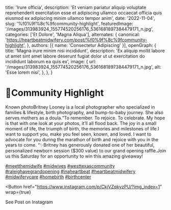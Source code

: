   title: 'Irure officia',
  description: 'Et veniam pariatur aliquip voluptate reprehenderit exercitation esse et adipiscing ullamco occaecat officia quis eiusmod ex adipiscing minim ullamco tempor anim',
  date: '2022-11-04',
  slug: '%f0%9f%8c%9fcommunity-highlight',
  featuredImage: '/images/313983924_155774520256176_5361681897384479171_n.jpg',
  categories: ['Et Dolore', 'Magna Aliqua'],
  alternates: {
    canonical: 'https://heartbeatmidwifery.com/post/%f0%9f%8c%9fcommunity-highlight',
  },
  authors: [{ name: 'Consectetur Adipiscing' }],
  openGraph: {
    title: 'Magna irure minim nisi incididunt',
    description: 'Ex aliquip mollit labore ut amet sint amet labore deserunt fugiat dolor ut ut exercitation do incididunt laborum ea quis ex',
    image: {
      url: '/images/313983924_155774520256176_5361681897384479171_n.jpg',
      alt: 'Esse lorem nisi',
    },
  },
}


# 🌟Community Highlight

<Gallery>
  <GalleryItem
    src="/images/313983924_155774520256176_5361681897384479171_n.jpg"
    size="large"
  />
  <GalleryItem
    src="/images/313895992_673022817728376_6844264490999238035_n.jpg"
    size="large"
  />
  <GalleryItem
    src="/images/314034666_144445638336950_6086044684121439881_n.jpg"
    size="large"
  />
</Gallery>

Known photoBritney Looney is a local photographer who specialized in families & lifestyle, birth photography, and bump-to-baby journey. She also serves mothers as a doula.“To remember. To rejoice. To celebrate. My hope is that with one look at your photos, it’ll all flood back. The joy in a small moment of life, the triumph of birth, the memories and milestones of life.I want to support you, make you feel seen, known, and loved. I want to advocate for you during the marathon of birth and rejoice with you in the years to come.&nbsp;“✨Britney has generously donated one of her beautiful, personalized newborn session ($300 value) to our grand opening raffle.Join us this Saturday for an opportunity to win this amazing giveaway!

[#meetthemidwife](https://www.instagram.com/explore/tags/meetthemidwife/) [#midwives](https://www.instagram.com/explore/tags/midwives/) [#westtexascommunity](https://www.instagram.com/explore/tags/westtexascommunity/) [#raleighavegrandopening](https://www.instagram.com/explore/tags/raleighavegrandopening/) [#inaheartbeat](https://www.instagram.com/explore/tags/inaheartbeat/) [#heartbeatmidwifery](https://www.instagram.com/explore/tags/heartbeatmidwifery/) [#midwiferycare](https://www.instagram.com/explore/tags/midwiferycare/) [#homebirth](https://www.instagram.com/explore/tags/homebirth/) [#birthcenter](https://www.instagram.com/explore/tags/birthcenter/)

<Button
  href="https://www.instagram.com/p/CkjVZqkyzPU/?img_index=1"
  wrap={true}
>
  See Post on Instagram
</Button>
